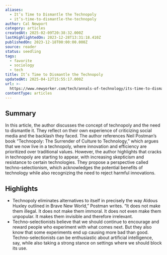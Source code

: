 ```yaml
---
aliases:
  - It’s Time to Dismantle the Technopoly
  - it’s-time-to-dismantle-the-technopoly
author: Cal Newport
category: articles
createdAt: 2025-02-09T20:38:32.000Z
lastHighlightedOn: 2023-12-28T13:31:18.410Z
publishedOn: 2023-12-18T00:00:00.000Z
source: reader
status: seedling
tags:
  - favorite
  - sociology
  - tech
title: It’s Time to Dismantle the Technopoly
updatedAt: 2025-04-12T15:55:17.000Z
url: >-
  https://www.newyorker.com/tech/annals-of-technology/its-time-to-dismantle-the-technopoly#
contentType: articles
---
```

## Summary

In this article, the author discusses the concept of technopoly and the need to dismantle it. They reflect on their own experience of criticizing social media and the backlash they faced. The author references Neil Postman’s book “Technopoly: The Surrender of Culture to Technology,” which argues that we now live in a technopoly, where innovation and efficiency are prioritized over traditional values. However, the author highlights that cracks in technopoly are starting to appear, with increasing skepticism and resistance to certain technologies. They propose a perspective called techno-selectionism, which acknowledges the potential benefits of technology while also recognizing the need to reject harmful innovations.

## Highlights

- Technopoly eliminates alternatives to itself in precisely the way Aldous Huxley outlined in Brave New World,” Postman writes. “It does not make them illegal. It does not make them immoral. It does not even make them unpopular. It makes them invisible and therefore irrelevant.
- Techno-selectionists believe that we should continue to encourage and reward people who experiment with what comes next. But they also know that some experiments end up causing more bad than good. Techno-selectionists can be enthusiastic about artificial intelligence, say, while also taking a strong stance on settings where we should block its use.

